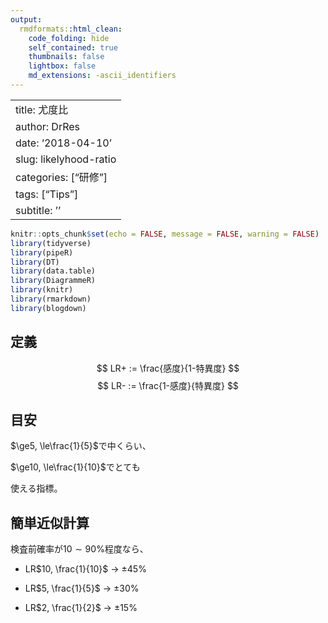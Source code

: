 ```yaml
---
output:
  rmdformats::html_clean:
    code_folding: hide
    self_contained: true
    thumbnails: false
    lightbox: false
    md_extensions: -ascii_identifiers
---
```


---
title: 尤度比
author: DrRes
date: '2018-04-10'
slug: likelyhood-ratio
categories: ["研修"]
tags: ["Tips"]
subtitle: ''
---

```r
knitr::opts_chunk$set(echo = FALSE, message = FALSE, warning = FALSE)
library(tidyverse)
library(pipeR)
library(DT)
library(data.table)
library(DiagrammeR)
library(knitr)
library(rmarkdown)
library(blogdown)
```

## 定義

$$
LR+ := \frac{感度}{1-特異度}
$$
$$
LR- := \frac{1-感度}{特異度}
$$


## 目安

$\ge5, \le\frac{1}{5}$で中くらい、

$\ge10, \le\frac{1}{10}$でとても

使える指標。

## 簡単近似計算

検査前確率が$10\sim90$%程度なら、

* LR$10, \frac{1}{10}$ -> $\pm45$%

* LR$5, \frac{1}{5}$ -> $\pm30$%

* LR$2, \frac{1}{2}$ -> $\pm15$%


